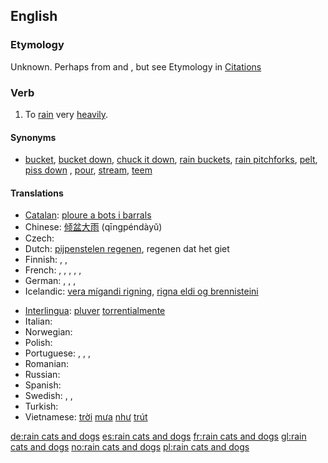 ==English==

===Etymology===
Unknown. Perhaps from {{etyl|grc|en}} {{term|κατά||lang=grc|tr=cata|against}} and {{term|δόξα||tr=doxa|lang=grc|opinion, expectation}}, but see Etymology in [[:Citations:rain cats and dogs#Etymology|Citations]]

===Verb===
{{en-verb|inf=to [[rain]] [[cat]]s and [[dog]]s|rains cats and dogs|raining cats and dogs|rained cats and dogs}}

# {{idiom}} To [[rain]] very [[heavily]].

====Synonyms====
* {{sense|to rain very heavily}} [[bucket]], [[bucket down]], [[chuck it down]], [[rain buckets]], [[rain pitchforks]], [[pelt]], [[piss down]] {{italbrac|coarse slang}}, [[pour]], [[stream]], [[teem]]

====Translations====
{{trans-top|to rain very heavily}}
* [[Catalan]]: [[ploure a bots i barrals]]
* Chinese: [[倾盆大雨]] (qīngpéndàyǔ)
* Czech: {{t-|cs|lít jako z konve}}
* Dutch: [[pijpenstelen regenen]], regenen dat het giet
* Finnish: {{t-|fi|sataa kaatamalla}}, {{t-|fi|sataa äkäisiä ämmiä äkeet selässä}}, {{t-|fi|sataa kuin saavista kaataen}}
* French: {{t+|fr|pleuvoir des cordes}}, {{t-|fr|pleuvoir à verse}}, {{t+|fr|pleuvoir des hallebardes}}, {{t+|fr|pleuvoir comme vache qui pisse}}, {{qualifier|Québec}} {{t-|fr|pleuvoir à boire debout}}, {{qualifier|Belgium}} {{t+|fr|dracher}}
* German: {{t+|de|Bindfäden regnen}}, {{t+|de|in Strömen regnen}}, {{t-|de|aus allen Kannen gießen}}, {{t-|de|aus allen Kannen schütten}}
* Icelandic: [[vera mígandi rigning]], [[rigna eldi og brennisteini]]
{{trans-mid}}
* [[Interlingua]]: [[pluver]] [[torrentialmente]]
* Italian: {{t-|it|piovere a catinelle}}
* Norwegian: {{t+|no|høljeregne}}
* Polish: {{t-|pl|leje jak z cebra}}
* Portuguese: {{qualifier|Portugal}} {{t-|pt|chover a cântaros}}, {{qualifier|Portugal}} {{t-|pt|chover a potes}}, {{t-|pt|chover torrencialmente}}, {{qualifier|Brazil}} {{t-|pt|cair um toró}}
* Romanian: {{t-|ro|a ploua cu găleata}}
* Russian: {{t-|ru|лить как из ведра|tr=lit’ kak iz v'edrá|sc=Cyrl}}
* Spanish: {{t-|es|llover a cántaros}}
* Swedish: {{t+|sv|ösregna}}, {{t-|sv|spöregna}}, {{t-|sv|stå som spön i backen}}
* Turkish: {{t|tr|bardaktan boşanırcasına yağmak}}
* Vietnamese: [[trời]] [[mưa]] [[như]] [[trút]]
{{trans-bottom}}

[[de:rain cats and dogs]]
[[es:rain cats and dogs]]
[[fr:rain cats and dogs]]
[[gl:rain cats and dogs]]
[[no:rain cats and dogs]]
[[pl:rain cats and dogs]]